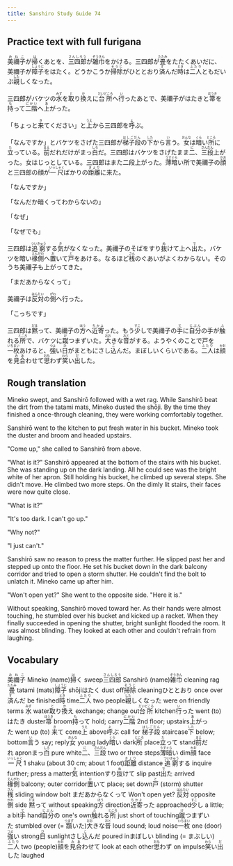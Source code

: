 ```yaml
---
title: Sanshiro Study Guide 74
---
```


## Practice text with full furigana

<p>
<ruby><rb>美禰子</rb><rt>みねこ</rt></ruby>が<ruby><rb>掃</rb><rt>は</rt></ruby>くあとを、<ruby><rb>三四郎</rb><rt>さんしろう</rt></ruby>が<ruby><rb>雑巾</rb><rt>ぞうきん</rt></ruby>をかける。三四郎が<ruby><rb>畳</rb><rt>たたみ</rt></ruby>をたたくあいだに、美禰子が<ruby><rb>障子</rb><rt>しょうじ</rt></ruby>をはたく。どうかこうか<ruby><rb>掃除</rb><rt>そうじ</rt></ruby>がひととおり<ruby><rb>済</rb><rt>す</rt></ruby>んだ<ruby><rb>時</rb><rt>とき</rt></ruby>は<ruby><rb>二人</rb><rt>ふたり</rt></ruby>ともだいぶ<ruby><rb>親</rb><rt>した</rt></ruby>しくなった。
</p>

<p>
三四郎がバケツの<ruby><rb>水</rb><rt>みず</rt></ruby>を<ruby><rb>取</rb><rt>と</rt></ruby>り<ruby><rb>換</rb><rt>か</rt></ruby>えに<ruby><rb>台所</rb><rt>だいどころ</rt></ruby>へ<ruby><rb>行</rb><rt>い</rt></ruby>ったあとで、美禰子がはたきと<ruby><rb>箒</rb><rt>ほうき</rt></ruby>を<ruby><rb>持</rb><rt>も</rt></ruby>って<ruby><rb>二階</rb><rt>にかい</rt></ruby>へ<ruby><rb>上</rb><rt>あ</rt></ruby>がった。
</p>

<p>
「ちょっと<ruby><rb>来</rb><rt>き</rt></ruby>てください」と<ruby><rb>上</rb><rt>うえ</rt></ruby>から三四郎を<ruby><rb>呼</rb><rt>よ</rt></ruby>ぶ。
</p>

<p>
「なんですか」とバケツをさげた三四郎が<ruby><rb>梯子段</rb><rt>はしごだん</rt></ruby>の<ruby><rb>下</rb><rt>した</rt></ruby>から<ruby><rb>言</rb><rt>い</rt></ruby>う。<ruby><rb>女</rb><rt>おんな</rt></ruby>は<ruby><rb>暗</rb><rt>くら</rt></ruby>い<ruby><rb>所</rb><rt>ところ</rt></ruby>に<ruby><rb>立</rb><rt>た</rt></ruby>っている。<ruby><rb>前</rb><rt>まえ</rt></ruby>だれだけがまっ<ruby><rb>白</rb><rt>しろ</rt></ruby>だ。三四郎はバケツをさげたまま<ruby><rb>二</rb><rt>に</rt></ruby>、<ruby><rb>三段</rb><rt>さんだん</rt></ruby>上がった。女はじっとしている。三四郎はまた二段上がった。<ruby><rb>薄暗</rb><rt>うすぐら</rt></ruby>い所で美禰子の<ruby><rb>顔</rb><rt>かお</rt></ruby>と三四郎の顔が<ruby><rb>一尺</rb><rt>いっしゃく</rt></ruby>ばかりの<ruby><rb>距離</rb><rt>きょり</rt></ruby>に来た。
</p>

「なんですか」

「なんだか暗くってわからないの」

「なぜ」

「なぜでも」

<p>
三四郎は<ruby><rb>追窮</rb><rt>ついきゅう</rt></ruby>する<ruby><rb>気</rb><rt>き</rt></ruby>がなくなった。美禰子のそばをすり<ruby><rb>抜</rb><rt>ぬ</rt></ruby>けて上へ<ruby><rb>出</rb><rt>で</rt></ruby>た。バケツを暗い<ruby><rb>椽側</rb><rt>えんがわ</rt></ruby>へ<ruby><rb>置</rb><rt>お</rt></ruby>いて<ruby><rb>戸</rb><rt>と</rt></ruby>をあける。なるほど<ruby><rb>桟</rb><rt>さん</rt></ruby>のぐあいがよくわからない。そのうち美禰子も上がってきた。
</p>

<p>
「まだあからなくって」
</p>

<p>
美禰子は<ruby><rb>反対</rb><rt>はんたい</rt></ruby>の<ruby><rb>側</rb><rt>がわ</rt></ruby>へ行った。
</p>

「こっちです」

<p>
三四郎は<ruby><rb>黙</rb><rt>だま</rt></ruby>って、美禰子の<ruby><rb>方</rb><rt>ほう</rt></ruby>へ<ruby><rb>近寄</rb><rt>ちかよ</rt></ruby>った。もう<ruby><rb>少</rb><rt>すこ</rt></ruby>しで美禰子の<ruby><rb>手</rb><rt>て</rt></ruby>に<ruby><rb>自分</rb><rt>じぶん</rt></ruby>の手が<ruby><rb>触</rb><rt>ふ</rt></ruby>れる<ruby><rb>所</rb><rt>ところ</rt></ruby>で、バケツに<ruby><rb>蹴</rb><rt>け</rt></ruby>つまずいた。<ruby><rb>大</rb><rt>おお</rt></ruby>きな<ruby><rb>音</rb><rt>おと</rt></ruby>がする。ようやくのことで戸を<ruby><rb>一枚</rb><rt>いちまい</rt></ruby>あけると、<ruby><rb>強</rb><rt>つよ</rt></ruby>い<ruby><rb>日</rb><rt>ひ</rt></ruby>がまともにさし<ruby><rb>込</rb><rt>こ</rt></ruby>んだ。まぼしいくらいである。<ruby><rb>二人</rb><rt>ふたり</rt></ruby>は<ruby><rb>顔</rb><rt>かお</rt></ruby>を<ruby><rb>見合</rb><rt>みあ</rt></ruby>わせて<ruby><rb>思</rb><rt>おも</rt></ruby>わず<ruby><rb>笑</rb><rt>わら</rt></ruby>い<ruby><rb>出</rb><rt>だ</rt></ruby>した。
</p>


## Rough translation

Mineko swept, and Sanshirō followed with a wet rag. While Sanshirō beat the dirt from the tatami mats, Mineko dusted the shōji. By the time they finished a once-through cleaning, they were working comfortably together.

Sanshirō went to the kitchen to put fresh water in his bucket. Mineko took the duster and broom and headed upstairs.

"Come up," she called to Sanshirō from above.

"What is it?" Sanshirō appeared at the bottom of the stairs with his bucket. She was standing up on the dark landing. All he could see was the bright white of her apron. Still holding his bucket, he climbed up several steps. She didn't move. He climbed two more steps. On the dimly lit stairs, their faces were now quite close.

"What is it?"

"It's too dark. I can't go up."

"Why not?"

"I just can't."

Sanshirō saw no reason to press the matter further. He slipped past her and stepped up onto the floor. He set his bucket down in the dark balcony corridor and tried to open a storm shutter. He couldn't find the bolt to unlatch it. Mineko came up after him.

"Won't open yet?" She went to the opposite side. "Here it is."

Without speaking, Sanshirō moved toward her. As their hands were almost touching, he stumbled over his bucket and kicked up a racket. When they finally succeeded in opening the shutter, bright sunlight flooded the room. It was almost blinding. They looked at each other and couldn't refrain from laughing.              


## Vocabulary

<p>
<span class="vocabstudy"><ruby><rb>美禰子</rb><rt>みねこ</rt></ruby>&nbsp;Mineko (name)</span><span class="vocabstudy"><ruby><rb>掃</rb><rt>は</rt></ruby>く&nbsp;sweep</span><span class="vocabstudy"><ruby><rb>三四郎</rb><rt>さんしろう</rt></ruby>&nbsp;Sanshirō (name)</span><span class="vocabstudy"><ruby><rb>雑巾</rb><rt>ぞうきん</rt></ruby>&nbsp;cleaning rag</span><span class="vocabstudy"><ruby><rb>畳</rb><rt>たたみ</rt></ruby>&nbsp;tatami (mats)</span><span class="vocabstudy"><ruby><rb>障子</rb><rt>しょうじ</rt></ruby>&nbsp;shōji</span><span class="vocabstudy">はたく&nbsp;dust off</span><span class="vocabstudy"><ruby><rb>掃除</rb><rt>そうじ</rt></ruby>&nbsp;cleaning</span><span class="vocabstudy">ひととおり&nbsp;once over</span><span class="vocabstudy"><ruby><rb>済</rb><rt>す</rt></ruby>んだ&nbsp;be finished</span><span class="vocabstudy"><ruby><rb>時</rb><rt>とき</rt></ruby>&nbsp;time</span><span class="vocabstudy"><ruby><rb>二人</rb><rt>ふたり</rt></ruby>&nbsp;two people</span><span class="vocabstudy"><ruby><rb>親</rb><rt>した</rt></ruby>しくなった&nbsp;were on friendly terms</span>
<span class="vocabstudy"><ruby><rb>水</rb><rt>みず</rt></ruby>&nbsp;water</span><span class="vocabstudy"><ruby><rb>取</rb><rt>と</rt></ruby>り<ruby><rb>換</rb><rt>か</rt></ruby>え&nbsp;exchange; change out</span><span class="vocabstudy"><ruby><rb>台所</rb><rt>だいどころ</rt></ruby>&nbsp;kitchen</span><span class="vocabstudy"><ruby><rb>行</rb><rt>い</rt></ruby>った&nbsp;went (to)</span><span class="vocabstudy">はたき&nbsp;duster</span><span class="vocabstudy"><ruby><rb>箒</rb><rt>ほうき</rt></ruby>&nbsp;broom</span><span class="vocabstudy"><ruby><rb>持</rb><rt>も</rt></ruby>って&nbsp;hold; carry</span><span class="vocabstudy"><ruby><rb>二階</rb><rt>にかい</rt></ruby>&nbsp;2nd floor; upstairs</span><span class="vocabstudy"><ruby><rb>上</rb><rt>あ</rt></ruby>がった&nbsp;went up (to)</span>
<span class="vocabstudy"><ruby><rb>来</rb><rt>き</rt></ruby>て&nbsp;come</span><span class="vocabstudy"><ruby><rb>上</rb><rt>うえ</rt></ruby>&nbsp;above</span><span class="vocabstudy"><ruby><rb>呼</rb><rt>よ</rt></ruby>ぶ&nbsp;call for</span>
<span class="vocabstudy"><ruby><rb>梯子段</rb><rt>はしごだん</rt></ruby>&nbsp;staircase</span><span class="vocabstudy"><ruby><rb>下</rb><rt>した</rt></ruby>&nbsp;below; bottom</span><span class="vocabstudy"><ruby><rb>言</rb><rt>い</rt></ruby>う&nbsp;say; reply</span><span class="vocabstudy"><ruby><rb>女</rb><rt>おんな</rt></ruby>&nbsp;young lady</span><span class="vocabstudy"><ruby><rb>暗</rb><rt>くら</rt></ruby>い&nbsp;dark</span><span class="vocabstudy"><ruby><rb>所</rb><rt>ところ</rt></ruby>&nbsp;place</span><span class="vocabstudy"><ruby><rb>立</rb><rt>た</rt></ruby>って&nbsp;stand</span><span class="vocabstudy"><ruby><rb>前</rb><rt>まえ</rt></ruby>だれ&nbsp;apron</span><span class="vocabstudy">まっ<ruby><rb>白</rb><rt>しろ</rt></ruby>&nbsp;pure white</span><span class="vocabstudy"><ruby><rb>二</rb><rt>に</rt></ruby>、<ruby><rb>三段</rb><rt>さんだん</rt></ruby>&nbsp;two or three steps</span><span class="vocabstudy"><ruby><rb>薄暗</rb><rt>うすぐら</rt></ruby>い&nbsp;dim</span><span class="vocabstudy"><ruby><rb>顔</rb><rt>かお</rt></ruby>&nbsp;face</span><span class="vocabstudy"><ruby><rb>一尺</rb><rt>いっしゃく</rt></ruby>&nbsp;1 shaku (about 30 cm; about 1 foot)</span><span class="vocabstudy"><ruby><rb>距離</rb><rt>きょり</rt></ruby>&nbsp;distance</span>
<span class="vocabstudy"><ruby><rb>追窮</rb><rt>ついきゅう</rt></ruby>する&nbsp;inquire further; press a matter</span><span class="vocabstudy"><ruby><rb>気</rb><rt>き</rt></ruby>&nbsp;intention</span><span class="vocabstudy">すり<ruby><rb>抜</rb><rt>ぬ</rt></ruby>けて&nbsp;slip past</span><span class="vocabstudy"><ruby><rb>出</rb><rt>で</rt></ruby>た&nbsp;arrived</span><span class="vocabstudy"><ruby><rb>椽側</rb><rt>えんがわ</rt></ruby>&nbsp;balcony; outer corridor</span><span class="vocabstudy"><ruby><rb>置</rb><rt>お</rt></ruby>いて&nbsp;place; set down</span><span class="vocabstudy"><ruby><rb>戸</rb><rt>と</rt></ruby>&nbsp;(storm) shutter</span><span class="vocabstudy"><ruby><rb>桟</rb><rt>さん</rt></ruby>&nbsp;sliding window bolt</span>
<span class="vocabstudy">まだあからなくって&nbsp;Won't open yet?</span>
<span class="vocabstudy"><ruby><rb>反対</rb><rt>はんたい</rt></ruby>&nbsp;opposite</span><span class="vocabstudy"><ruby><rb>側</rb><rt>がわ</rt></ruby>&nbsp;side</span>
<span class="vocabstudy"><ruby><rb>黙</rb><rt>だま</rt></ruby>って&nbsp;without speaking</span><span class="vocabstudy"><ruby><rb>方</rb><rt>ほう</rt></ruby>&nbsp;direction</span><span class="vocabstudy"><ruby><rb>近寄</rb><rt>ちかよ</rt></ruby>った&nbsp;approached</span><span class="vocabstudy"><ruby><rb>少</rb><rt>すこ</rt></ruby>し&nbsp;a little; a bit</span><span class="vocabstudy"><ruby><rb>手</rb><rt>て</rt></ruby>&nbsp;hand</span><span class="vocabstudy"><ruby><rb>自分</rb><rt>じぶん</rt></ruby>の&nbsp;one's own</span><span class="vocabstudy"><ruby><rb>触</rb><rt>ふ</rt></ruby>れる<ruby><rb>所</rb><rt>ところ</rt></ruby>&nbsp;just short of touching</span><span class="vocabstudy"><ruby><rb>蹴</rb><rt>け</rt></ruby>つまずいた&nbsp;stumbled over (= <ruby><rb>躓</rb><rt>つまず</rt></ruby>いた)</span><span class="vocabstudy"><ruby><rb>大</rb><rt>おお</rt></ruby>きな<ruby><rb>音</rb><rt>おと</rt></ruby>&nbsp;loud sound; loud noise</span><span class="vocabstudy"><ruby><rb>一枚</rb><rt>いちまい</rt></ruby>&nbsp;one (door)</span><span class="vocabstudy"><ruby><rb>強</rb><rt>つよ</rt></ruby>い&nbsp;strong</span><span class="vocabstudy"><ruby><rb>日</rb><rt>ひ</rt></ruby>&nbsp;sunlight</span><span class="vocabstudy">さし<ruby><rb>込</rb><rt>こ</rt></ruby>んだ&nbsp;poured in</span><span class="vocabstudy">まぼしい&nbsp;blinding (= まぶしい)</span><span class="vocabstudy"><ruby><rb>二人</rb><rt>ふたり</rt></ruby>&nbsp;two (people)</span><span class="vocabstudy"><ruby><rb>顔</rb><rt>かお</rt></ruby>を<ruby><rb>見合</rb><rt>みあ</rt></ruby>わせて&nbsp;look at each other</span><span class="vocabstudy"><ruby><rb>思</rb><rt>おも</rt></ruby>わず&nbsp;on impulse</span><span class="vocabstudy"><ruby><rb>笑</rb><rt>わら</rt></ruby>い<ruby><rb>出</rb><rt>だ</rt></ruby>した&nbsp;laughed</span>
</p>
